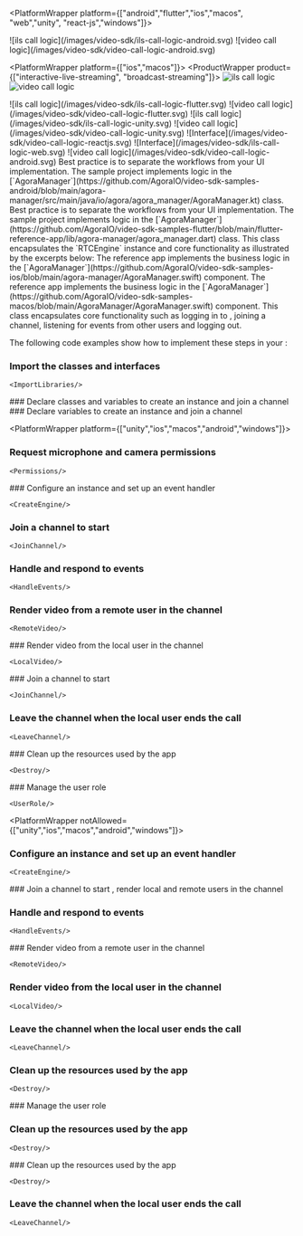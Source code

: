 
<PlatformWrapper platform={["android","flutter","ios","macos", "web","unity", "react-js","windows"]}>

<PlatformWrapper platform="android">
<ProductWrapper product={['interactive-live-streaming', 'broadcast-streaming']}>
![ils call logic](/images/video-sdk/ils-call-logic-android.svg)
</ProductWrapper>
<ProductWrapper product="video-calling">
![video call logic](/images/video-sdk/video-call-logic-android.svg)
</ProductWrapper>
</PlatformWrapper>

<PlatformWrapper platform={["ios","macos"]}>
<ProductWrapper product={["interactive-live-streaming", "broadcast-streaming"]}>
![ils call logic](/images/video-sdk/ils-call-logic-ios.svg)
</ProductWrapper>
<ProductWrapper product="video-calling">
![video call logic](/images/video-sdk/video-call-logic-ios.svg)
</ProductWrapper>
</PlatformWrapper>

<PlatformWrapper platform="flutter">
<ProductWrapper product={['interactive-live-streaming', 'broadcast-streaming']}>
![ils call logic](/images/video-sdk/ils-call-logic-flutter.svg)
</ProductWrapper>
<ProductWrapper product="video-calling">
![video call logic](/images/video-sdk/video-call-logic-flutter.svg)
</ProductWrapper>
</PlatformWrapper>

<PlatformWrapper platform="unity">
<ProductWrapper product={['interactive-live-streaming', 'broadcast-streaming']}>
![ils call logic](/images/video-sdk/ils-call-logic-unity.svg)
</ProductWrapper>
<ProductWrapper product="video-calling">
![video call logic](/images/video-sdk/video-call-logic-unity.svg)
</ProductWrapper>
</PlatformWrapper>

<PlatformWrapper platform="react-js">
<ProductWrapper product="video-calling">
![Interface](/images/video-sdk/video-call-logic-reactjs.svg)
</ProductWrapper>
<ProductWrapper product={["interactive-live-streaming", "broadcast-streaming"]}>
![Interface](/images/video-sdk/ils-call-logic-web.svg)
</ProductWrapper>
</PlatformWrapper>

<PlatformWrapper platform="windows">
<ProductWrapper product="video-calling">
![video call logic](/images/video-sdk/video-call-logic-android.svg)
</ProductWrapper>
</PlatformWrapper>

<PlatformWrapper platform="android">
Best practice is to separate the <Vpd k="NAME" /> workflows from your UI implementation. The <Vpd  k="SDK" />
  sample project implements <Vpd k="PRODUCT" /> logic in the
  [`AgoraManager`](https://github.com/AgoraIO/video-sdk-samples-android/blob/main/agora-manager/src/main/java/io/agora/agora_manager/AgoraManager.kt) class.
</PlatformWrapper>
<PlatformWrapper platform="flutter">
Best practice is to separate the <Vpd k="NAME" /> workflows from your UI implementation. The <Vpd  k="SDK" /> sample project implements <Vpd k="PRODUCT" /> logic in the
  [`AgoraManager`](https://github.com/AgoraIO/video-sdk-samples-flutter/blob/main/flutter-reference-app/lib/agora-manager/agora_manager.dart) class.
</PlatformWrapper>
<PlatformWrapper platform={["flutter","android"]}>
  This class encapsulates the `RTCEngine` instance and core functionality as illustrated by the excerpts below:
</PlatformWrapper>
<PlatformWrapper platform="ios">
The <Vg k="VSDK" /> reference app implements the <Vg k="PRODUCT" />  business logic in the [`AgoraManager`](https://github.com/AgoraIO/video-sdk-samples-ios/blob/main/agora-manager/AgoraManager.swift) component.
</PlatformWrapper>
<PlatformWrapper platform="macos">
The <Vg k="VSDK" /> reference app implements the <Vg k="PRODUCT" />  business logic in the [`AgoraManager`](https://github.com/AgoraIO/video-sdk-samples-macos/blob/main/AgoraManager/AgoraManager.swift) component.
</PlatformWrapper>
This class encapsulates core functionality such as logging in to <Vg k="AGORA_BACKEND" />, joining a channel, listening for events from other users and logging out.

The following code examples show how to implement these steps in your <Vpl k="CLIENT" />:
</PlatformWrapper>

### Import the <Vpd k="SDK" /> classes and interfaces

    <ImportLibraries/>
<PlatformWrapper platform="windows">
### Declare classes and variables to create an <Vg k="ENGINE" /> instance and join a channel
</PlatformWrapper>    

<PlatformWrapper notAllowed="windows">
### Declare variables to create an <Vg k="ENGINE" /> instance and join a channel
</PlatformWrapper>
    <DeclareVariables/>

<PlatformWrapper platform={["unity","ios","macos","android","windows"]}>
<PlatformWrapper notAllowed="windows">
### Request microphone and camera permissions

    <Permissions/>
</PlatformWrapper>
### Configure an <Vg k="ENGINE" /> instance and set up an event handler

    <CreateEngine/>

### Join a channel to start <Vpd k="PRODUCT" />

    <JoinChannel/>

### Handle and respond to <Vg k="ENGINE" /> events

    <HandleEvents/>

### Render video from a remote user in the channel

    <RemoteVideo/>
<PlatformWrapper notAllowed="windows">
### Render video from the local user in the channel

    <LocalVideo/>
</PlatformWrapper>
### Join a channel to start <Vpd k="PRODUCT" />

    <JoinChannel/>

### Leave the channel when the local user ends the call

    <LeaveChannel/>
<PlatformWrapper notAllowed="windows">
### Clean up the resources used by the app

    <Destroy/>
</PlatformWrapper>
</PlatformWrapper>
<ProductWrapper product={['interactive-live-streaming', 'broadcast-streaming']}>
### Manage the user role

    <UserRole/>

</ProductWrapper>

<PlatformWrapper notAllowed={["unity","ios","macos","android","windows"]}>

### Configure an <Vg k="ENGINE" /> instance and set up an event handler

    <CreateEngine/>

<PlatformWrapper platform="web">
### Join a channel to start <Vpd k="PRODUCT" />, render local and remote users in the channel
    <JoinChannel/>

</PlatformWrapper>

### Handle and respond to  <Vg k="ENGINE" /> events

    <HandleEvents/>

</PlatformWrapper>
<PlatformWrapper notAllowed={["web", "unity", "ios", "macos","android","windows"]}>
### Render video from a remote user in the channel

    <RemoteVideo/>

### Render video from the local user in the channel

    <LocalVideo/>

<PlatformWrapper notAllowed = "react-js">

### Leave the channel when the local user ends the call

    <LeaveChannel/>

### Clean up the resources used by the app

    <Destroy/>
</PlatformWrapper>
<PlatformWrapper platform= "react-js">
<ProductWrapper product={['interactive-live-streaming', 'broadcast-streaming']}>
### Manage the user role
    <UserRole/>

### Clean up the resources used by the app

    <Destroy/>
</ProductWrapper>
<ProductWrapper product={['video-calling']}>
### Clean up the resources used by the app

    <Destroy/>
</ProductWrapper>
</PlatformWrapper>

</PlatformWrapper>

<PlatformWrapper platform="web">

### Leave the channel when the local user ends the call

    <LeaveChannel/>
</PlatformWrapper>

